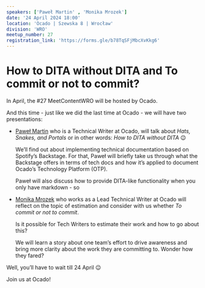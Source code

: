 ```yaml
---
speakers: ['Paweł Martin' , 'Monika Mrozek']
date: '24 April 2024 18:00'
location: 'Ocado | Szewska 8 | Wrocław'
division: 'WRO'
meetup_number: 27
registration_link: 'https://forms.gle/b78TqSFjMbcXvKkg6'
---
```


# How to DITA without DITA and To commit or not to commit?

In April, the #27 MeetContentWRO will be hosted by Ocado.

And this time - just like we did the last time at Ocado - we will have two presentations:

* [Paweł Martin](https://www.linkedin.com/in/pawel-martin/) who is a Technical Writer at Ocado, will talk about *Hats, Snakes, and Portals* or in other words: *How to DITA without DITA* 😉

    We’ll find out about implementing technical documentation based on Spotify’s Backstage. For that, Paweł will briefly take us through what the Backstage offers in terms of tech docs and how it’s applied to document Ocado’s Technology Platform (OTP).

    Paweł will also discuss how to provide DITA-like functionality when you only have markdown - so

* [Monika Mrozek](https://www.linkedin.com/in/monika-mrozek/) who works as a Lead Technical Writer at Ocado will reflect on the topic of estimation and consider with us whether *To commit or not to commit*.

    Is it possible for Tech Writers to estimate their work and how to go about this? 
    
    We will learn a story about one team’s effort to drive awareness and bring more clarity about the work they are committing to. Wonder how they fared?
 


Well, you’ll have to wait till 24 April 😉

Join us at Ocado! 



